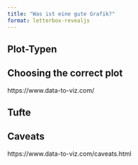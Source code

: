 ```yaml
---
title: "Was ist eine gute Grafik?"
format: letterbox-revealjs
---
```




## Plot-Typen

## Choosing the correct plot
https://www.data-to-viz.com/


## Tufte


## Caveats
https://www.data-to-viz.com/caveats.html


